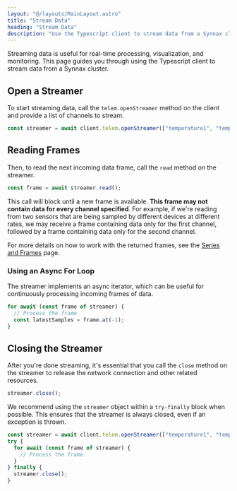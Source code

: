 ```yaml
---
layout: "@/layouts/MainLayout.astro"
title: "Stream Data"
heading: "Stream Data"
description: "Use the Typescript client to stream data from a Synnax cluster"
---
```


Streaming data is useful for real-time processing, visualization, and monitoring.
This page guides you through using the Typescript client to stream data from a 
Synnax cluster.

## Open a Streamer

To start streaming data, call the `telem.openStreamer` method on the client and provide
a list of channels to stream.

```typescript
const streamer = await client.telem.openStreamer(["temperature1", "temperature2"]);
```

## Reading Frames

Then, to read the next incoming data frame, call the `read` method on the streamer.

```typescript
const frame = await streamer.read();
```

This call will block until a new frame is available. **This frame may not contain data
for every channel specified**. For example, if we're reading from two sensors that
are being sampled by different devices at different rates, we may receive a frame
containing data only for the first channel, followed by a frame containing data only
for the second channel.

For more details on how to work with the returned frames, see the [Series and Frames](/typescript-client/series-and-frames) page.

### Using an Async For Loop

The streamer implements an async iterator, which can be useful for continuously 
processing incoming frames of data.

```typescript
for await (const frame of streamer) {
  // Process the frame
  const latestSamples = frame.at(-1);
}
```

## Closing the Streamer

After you're done streaming, it's essential that you call the `close` method on the
streamer to release the network connection and other related resources. 

```typescript
streamer.close();
```

We recommend using the `streamer` object within a `try-finally` block when possible. This
ensures that the streamer is always closed, even if an exception is thrown.

```typescript
const streamer = await client.telem.openStreamer(["temperature1", "temperature2"]);
try {
  for await (const frame of streamer) {
    // Process the frame
  }
} finally {
  streamer.close();
}
```



